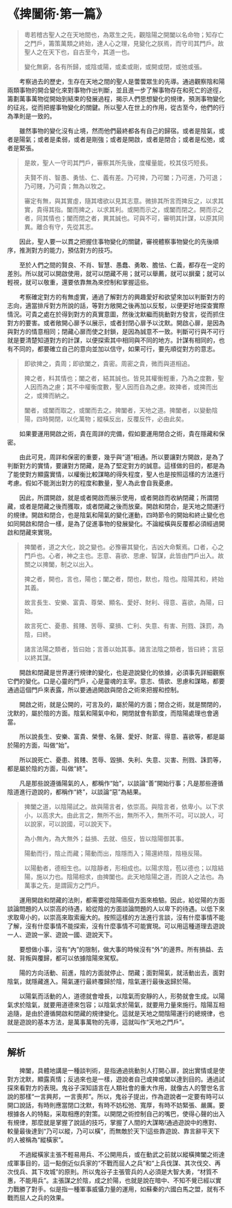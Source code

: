 # 《捭闔術·第一篇》

> 粵若稽古聖人之在天地間也，為眾生之先，觀陰陽之開闔以名命物；知存亡之門戶，籌策萬類之終始，達人心之理，見變化之朕焉，而守司其門戶。故聖人之在天下也，自古至今，其道一也。
>
> 變化無窮，各有所歸，或陰或陽，或柔或剛，或開或閉，或弛或張。

&emsp;&emsp;考察過去的歷史，生存在天地之間的聖人是蕓蕓眾生的先導。通過觀察陰和陽兩類事物的開合變化來對事物作出判斷，並且進一步了解事物存在和死亡的途徑，籌劃萬事萬物從開始到結束的發展過程，揭示人們思想變化的規律，預測事物變化的征兆，從而把握事物變化的關鍵。所以聖人在世上的作用，從古至今，他們的行為準則是一致的。

&emsp;&emsp;雖然事物的變化沒有止境，然而他們最終都各有自己的歸宿。或者是陰氣，或者是陽氣；或者是柔弱，或者是剛強；或者是開啟，或者是閉合；或者是松弛，或者是緊張。

> 是故，聖人一守司其門戶，審察其所先後，度權量能，校其伎巧短長。
>
> 夫賢不肖、智愚、勇怯、仁、義有差。乃可捭，乃可闔；乃可進，乃可退；乃可賤，乃可貴；無為以牧之。
>
> 審定有無，與其實虛，隨其嗜欲以見其志意。微排其所言而捭反之，以求其實，貴得其指。闔而捭之，以求其利。或開而示之，或闔而閉之。開而示之者，同其情也；闔而閉之者，異其誠也。可與不可，審明其計謀，以原其同異。離合有守，先從其志。

&emsp;&emsp;因此，聖人要一以貫之把握住事物變化的關鍵，審視體察事物變化的先後順序，推測對方的能力，預估對方的技巧。

&emsp;&emsp;至於人們之間的賢良、不肖、智慧、愚蠢、勇敢、膽怯、仁義，都存在一定的差別。所以就可以開啟使用，就可以閉藏不用；就可以舉薦，就可以摒棄；就可以輕視，就可以敬重，還要依靠無為來控制和掌握這些。

&emsp;&emsp;考察確定對方的有無虛實，通過了解對方的興趣愛好和欲望來加以判斷對方的志向，適當排斥對方所說的話，等對方敞開之後再加以反駁，以便更好地探查實際情況。可貴之處在於得到對方的真實意圖，然後沈默繼而挑動對方發言，從而抓住對方的要害。或者敞開心扉予以展示，或者封閉心扉予以沈默。開啟心扉，是因為與對方的情意相同；閉藏心扉而使之封鎖，是因為誠意不一致。判斷可行與不可行就是要清楚知道對方的計謀，以便探索其中相同與不同的地方。計謀有相同的，也有不同的，都要確立自己的意向並加以信守，如果可行，要先順從對方的意志。

> 即欲捭之，貴周；即欲闔之，貴密。周密之貴，微而與道相追。
>
> 捭之者，料其情也；闔之者，結其誠也。皆見其權衡輕重，乃為之度數，聖人因而為之慮；其不中權衡度數，聖人因而自為之慮。故捭者，或捭而出之，或捭而納之。
>
> 闔者，或闔而取之，或闔而去之。捭闔者，天地之道。捭闔者，以變動陰陽，四時開閉，以化萬物；縱橫反出，反覆反忤，必由此矣。

&emsp;&emsp;如果要運用開啟之術，貴在周詳的完備，假如要運用閉合之術，貴在隱藏和保密。

&emsp;&emsp;由此可見，周詳和保密的重要，幾乎與“道”相通。所以要讓對方開啟，是為了判斷對方的實情，要讓對方閉藏，是為了堅定對方的誠意。這樣做的目的，都是為了能使對方顯露實情，以權衡比較謀略的得失程度，聖人也是按照這樣的方法進行考慮。假如不能測出對方的程度和數量，聖人為此會自我憂慮。

&emsp;&emsp;因此，所謂開啟，就是或者開啟而展示使用，或者開啟而收納閉藏；所謂閉藏，或者是閉藏之後而獲取，或者閉藏之後而放棄。開啟和閉合，是天地之間運行的規律。開啟和閉合，也是陰氣和陽氣的變化運動，四時節令的開始和終止變化也如同開啟和閉合一樣，是為了促進事物的發展變化。不論縱橫與反覆都必須經過開啟和閉藏來實現。

> 捭闔者，道之大化，說之變也。必豫審其變化，吉凶大命繫焉。口者，心之門戶也。心者，神之主也。志意、喜欲、思慮、智謀，此皆由門戶出入。故關之以捭闔，制之以出入。
>
> 捭之者，開也，言也，陽也；闔之者，閉也，默也，陰也。陰陽其和，終始其義。
>
> 故言長生、安樂、富貴、尊榮、顯名、愛好、財利、得意、喜欲，為陽，曰始。
>
> 故言死亡、憂患、貧賤、苦辱、棄損、亡利、失意、有害、刑戮、誅罰，為陰，曰終。
>
> 諸言法陽之類者，皆曰始；言善以始其事。諸言法陰之類者，皆曰終；言惡以終其謀。

&emsp;&emsp;開啟和閉藏是世界運行規律的變化，也是遊說變化的依據，必須事先詳細觀察它們的變化。口是心靈的門戶，心是靈魂的主宰。意志、情欲、思慮和謀略，都要通過這個門戶來表露，所以要通過開啟與閉合之術來把握和控制。

&emsp;&emsp;開啟之術，就是公開的，可言及的，屬於陽的方面；閉合之術，就是關閉的，沈默的，屬於陰的方面。陰氣和陽氣中和，開閉就會有節度，而陰陽處理也會適當。

&emsp;&emsp;所以說長生、安樂、富貴、榮譽、名聲、愛好、財富、得意、喜欲等，都是屬於陽的方面，叫做“始”。

&emsp;&emsp;所以說死亡、憂患、貧賤、苦辱、毀損、失利、失意、災害、刑戮、誅罰等，都是屬於陰的方面，叫做“終”。

&emsp;&emsp;凡是那些說遵循陽氣的人，都稱作“始”，以談論“善”開始行事；凡是那些遵循陰道進行遊說的，都稱作“終”，以談論“惡”為結果。

> 捭闔之道，以陰陽試之。故與陽言者，依崇高。與陰言者，依卑小。以下求小，以高求大。由此言之，無所不出，無所不入，無所不可。可以說人，可以說家，可以說國，可以說天下。
>
> 為小無內，為大無外；益損、去就、倍反，皆以陰陽御其事。
>
> 陽動而行，陰止而藏；陽動而出，陰隱而入；陽還終陰，陰極反陽。
>
> 以陽動者，德相生也。以陰靜者，形相成也。以陽求陰，苞以德也；以陰結陽，施以力也。陰陽相求，由捭闔也。此天地陰陽之道，而說人之法也。為萬事之先，是謂圓方之門戶。

&emsp;&emsp;運用開啟和閉藏的法則，都需要從陰陽兩個方面來檢驗。因此，給從陽的方面談論問題的人以崇高的待遇，給從陰的方面談論問題的人以卑下的待遇。以低下來求取卑小的，以崇高來取索龐大的。按照這樣的方法進行言談，沒有什麼事情不能了解，沒有什麼事情不能探索，沒有什麼事情不可能實現。可以用這種道理去遊說一人、遊說一家、遊說一國、遊說天下。

&emsp;&emsp;要想做小事，沒有“內”的限制，做大事的時候沒有“外”的邊界。所有損益、去就、背叛與覆歸，都可以依據陰陽來駕馭。

&emsp;&emsp;陽的方向活動、前進，陰的方面就停止、閉藏；面對陽氣，就活動出去，面對陰氣，就隱藏進入。陽氣運行最終覆歸於陰，陰氣運行最後返歸於陽。

&emsp;&emsp;以陽氣而活動的人，道德就會增長，以陰氣而安靜的人，形勢就會生成。以陽氣求於陰氣，就要用道德來包容；以陰氣求於陽氣，就要用力量來施行。陰陽互相追隨，是由於遵循開啟和閉藏的規律變化。這就是天地之間陰陽運行的總規律，也就是遊說的基本方法，是萬事萬物的先導，這就叫作“天地之門戶”。

---

## 解析

&emsp;&emsp;捭闔，具體地講是一種談判術，是指通過挑動別人打開心扉，說出實情或是使對方沈默，顯露真情；反過來也是一樣，遊說者自己或捭或闔以達到目的。通過試探來看對方的表現。鬼谷子深知語言在人類社會的重大作用，就像古人的警世名言說的那樣“一言興邦，一言喪邦”。所以，鬼谷子提出，作為遊說者一定要有時可以開口說話，有時則應當閉口沈默，有時不妨松弛、寬厚，有時不妨緊張、嚴厲。要根據各人的特點，采取相應的對策。以開閉之術控制自己的嘴巴，使得心聲的出入有規律，那麼就是掌握了說話的技巧，掌握了人間的大謀略!通過遊說中的應對、較量最後達到“乃可以縱，乃可以橫”，而無敵於天下!這些靠遊說、靠言辭平天下的人被稱為“縱橫家”。

&emsp;&emsp;不過縱橫家主張不輕易用兵、不公開用兵，或在動武之前就以縱橫捭闔之術達成軍事目的，這一點倒近似兵家的“不戰而屈人之兵”和“上兵伐謀、其次伐交、再次伐兵、其下攻城”的原則。所以鬼谷子主張管兵的人必須是大智大勇，“材質不惠，不能用兵”。主張謀之於陰，成之於陽，也就是說在暗中、不知不覺已經以實力戰勝了對手。似是指一種軍事威懾力量的運用，如蘇秦的六國白馬之盟，就有不戰而屈人之兵的效果。
